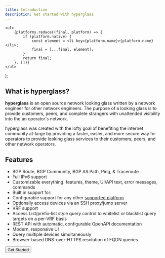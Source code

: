 ```yaml
---
title: Introduction
description: Get started with hyperglass
---
```



    <ul>
        {platforms.reduce((final, platform) => {
            if (platform.native) {
                const element = <li key={platform.name}>{platform.name}</li>;
                final = [...final, element];
            }
            return final;
        }, [])}
    </ul>
);

## What is hyperglass?

**hyperglass** is an open source network looking glass written by a network engineer for other network engineers. The purpose of a looking glass is to provide customers, peers, and complete strangers with unattended visibility into the an operator's network.

hyperglass was created with the lofty goal of benefiting the internet community at-large by providing a faster, easier, and more secure way for operators to provide looking glass services to their customers, peers, and other network operators.

## Features

-   BGP Route, BGP Community, BGP AS Path, Ping, & Traceroute
-   Full IPv6 support
-   Customizable everything: features, theme, UI/API text, error messages, commands
-   Built in support for:
    <Platforms />
-   Configurable support for any other [supported platform](platforms.mdx)
-   Optionally access devices via an SSH proxy/jump server
-   VRF support
-   Access List/prefix-list style query control to whitelist or blacklist query targets on a per-VRF basis
-   REST API with automatic, configurable OpenAPI documentation
-   Modern, responsive UI
-   Query multiple devices simultaneously
-   Browser-based DNS-over-HTTPS resolution of FQDN queries

<Link href="/installation">
    <Button className="nx-my-2 nx-py-2 nx-px-4">Get Started</Button>
</Link>

